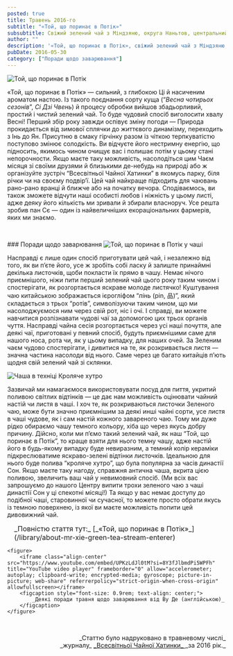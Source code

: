```yaml
---
posted: true
title: Травень 2016-го
subtitle: "«Той, що поринає в Потік»"
subsubtitle: Свіжий зелений чай з Міндзяню, округа Наньтов, центральний Тайвань.
author: ""
description: '«Той, що поринає в Потік», свіжий зелений чай з Міндзяню, округа Наньтов, центральний Тайвань.'
pubDate: 2016-05-30
category: ["Поради щодо заварювання"]
---
```



<img src={Image1.src}  class="float-right" alt="Той, що поринає в Потік" />

«Той, що поринає в Потік» — сильний, з глибокою Ці й насиченим ароматом настою. Із такого поєднання сорту куща (“_Весна чотирьох сезонів_”, _Сі Дзі Чвень_) й процесу обробки вийшов збадьорливий, простий і чистий зелений чай. То буде чудовий спосіб виголосити хвалу Весні! Перший збір року завжди оспівує зміну погоди — Природа прокидається від зимової сплячки до життєвого динамізму, переходить з Інь до Ян. Присутню в смаку гірчінку разом із чіткою терпкуватістю поступово змінює солодкість. Ви відчуєте його нестримну енергію, що підносить, якимось чином очищує вас і полишає потім у цьому стані непорочности. Якщо маєте таку можливість, насолодіться цим Чаєм місяця зі своїми друзями й близькими де-небудь на природі або ж організуйте зустріч “Всесвітньої Чайної Хатинки” в якомусь парку, біля річки чи на своєму подвір’ї. Цей чай найкраще підходить для чаювань рано-рано вранці й ближче або на початку вечора. Сподіваємось, ви також зможете відчути наші особисті любов і ніжність у цьому листі, адже деяку його кількість ми зривали й збирали власноруч. Усе решта зробив пан Сє — один із найвеличніших екораціональних фармерів, яких ми знаємо.

<p>&nbsp;</p>
### Поради щодо заварювання

<img src={Image2.src}  class="float-left" alt="Той, що поринає в Потік у чаші" />

Насправді є лише один спосіб приготувати цей чай, і незалежно від того, як ви п’єте його, усе ж зробіть собі ласку й залиште принаймні декілька листочків, щоби покласти їх прямо в чашу. Немає нічого приємнішого, ніжи пити перший зелений чай цього року таким чином і спостерігати, як розгортається яскраве молоде листячко! Куштування чаю китайською зображається ієрогліфом “_пінь_ (pin, 品)”, який складається з трьох “ротів”, символізуючи таким чином, що ми насолоджуємося ним через свій рот, ніс і очі. І справді, ви можете навчитися розпізнавати чудові чаї за допомогою цих трьох органів чуття. Насправді чайна сесія розгортається через усі наші почуття, але деякі чаї, приготовані у певний спосіб, будуть приємнішими саме для нашого носа, рота чи, як у цьому випадку, для наших очей. За Зеленим чаєм чудово спостерігати, і дивитися на те, як розкривається листя — значна частина насолоди від нього. Саме через це багато китайців п’ють щодня свій зелений чай зі склянки.

<img src={Image3.src}  class="float-right" alt="Чаша в техніці Кроляче хутро" />

Зазвичай ми намагаємося використовувати посуд для пиття, укритий поливою світлих відтінків — це дає нам можливість оцінювати чайний настій чи листя в чаші. І хоч те, як розкриваються листочки Зеленого чаю, може бути значно приємнішим за деякі инші чайні сорти, усе листя в чаші чудове, як і сам настій кожного завареного чаю. Тому ми дуже рідко обираємо чашу темного кольору, хіба що через якусь добру причину. Дійсно, коли ми п’ємо такий зелений чай, як наш “Той, що поринає в Потік”, то краще взяти для нього темну чашу, адже настій його в будь-якому випадку буде невиразним, а темний колір кераміки підкреслюватиме яскраво-зелені відтінки листочків. Ідеальною для нього буде полива “кроляче хутро”, що була популярна за часів династії Сон. Якщо маєте таку нагоду, справжня антична чаша, вкрита цією поливою, звеличить ваш чай у невимовний спосіб. (Ми всіх вас запрошуємо до нашого Центру випити трохи зеленого чаю з чаші династії Сон у ці спекотні місяці!) Та якщо у вас немає доступу до подібної чаші, старовинної чи сучасної, то можете просто обрати якусь із темною поверхнею, із якої ви маєте можливість попити цей дивовижний чай.

<section style="padding: 0 0 0 1rem; font-size: 1rem;">
    _Повністю стаття тут:_ [_«Той, що поринає в Потік»_](/library/about-mr-xie-green-tea-stream-enterer)
</section>

    <figure>
        <iframe class="align-center" src="https://www.youtube.com/embed/UPKzLdJl0tM?si=8Y3fJlbmdPi5WPFh" title="YouTube video player" frameborder="0" allow="accelerometer; autoplay; clipboard-write; encrypted-media; gyroscope; picture-in-picture; web-share" referrerpolicy="strict-origin-when-cross-origin" allowfullscreen></iframe>
        <figcaption style="font-size: 0.9rem; text-align: center;">
            _Деякі поради травня щодо заварювання від Ву Де (англійською)_
        </figcaption>
    </figure>

<p>&nbsp;</p>
<p align="right" style="font-size: 0.9rem;">_Статтю було надруковано в травневому числі_<br />_журналу_ <a title="globalteahut.org" href="http://www.globalteahut.org/" target="blank" rel="noopener">_Всесвітньої Чайної Хатинки_ </a>_за 2016 рік._</p>